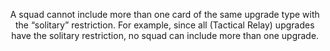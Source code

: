 <Header title="solitary"/>

A squad cannot include more than one card of the same upgrade type with the
“solitary” restriction. For example, since all <TacticalRelay/> (Tactical Relay) upgrades have
the solitary restriction, no squad can include more than one <TacticalRelay/> upgrade.
